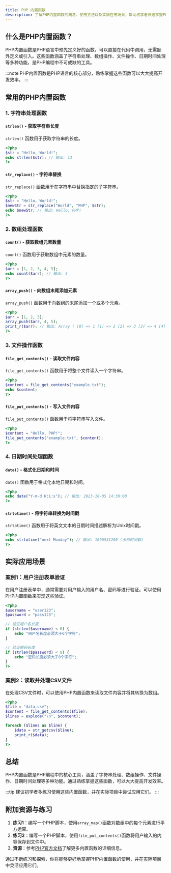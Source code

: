 ```yaml
---
title: PHP 内置函数
description: 了解PHP内置函数的概念、使用方法以及实际应用场景，帮助初学者快速掌握PHP编程中的核心工具。
---
```


## 什么是PHP内置函数？

PHP内置函数是PHP语言中预先定义好的函数，可以直接在代码中调用，无需额外定义或引入。这些函数涵盖了字符串处理、数组操作、文件操作、日期时间处理等多种功能，是PHP编程中不可或缺的工具。

:::note
PHP内置函数是PHP语言的核心部分，熟练掌握这些函数可以大大提高开发效率。
:::

## 常用的PHP内置函数

### 1. 字符串处理函数

#### `strlen()` - 获取字符串长度

`strlen()` 函数用于获取字符串的长度。

```php
<?php
$str = "Hello, World!";
echo strlen($str); // 输出: 13
?>
```

#### `str_replace()` - 字符串替换

`str_replace()` 函数用于在字符串中替换指定的子字符串。

```php
<?php
$str = "Hello, World!";
$newStr = str_replace("World", "PHP", $str);
echo $newStr; // 输出: Hello, PHP!
?>
```

### 2. 数组处理函数

#### `count()` - 获取数组元素数量

`count()` 函数用于获取数组中元素的数量。

```php
<?php
$arr = [1, 2, 3, 4, 5];
echo count($arr); // 输出: 5
?>
```

#### `array_push()` - 向数组末尾添加元素

`array_push()` 函数用于向数组的末尾添加一个或多个元素。

```php
<?php
$arr = [1, 2, 3];
array_push($arr, 4, 5);
print_r($arr); // 输出: Array ( [0] => 1 [1] => 2 [2] => 3 [3] => 4 [4] => 5 )
?>
```

### 3. 文件操作函数

#### `file_get_contents()` - 读取文件内容

`file_get_contents()` 函数用于将整个文件读入一个字符串。

```php
<?php
$content = file_get_contents("example.txt");
echo $content;
?>
```

#### `file_put_contents()` - 写入文件内容

`file_put_contents()` 函数用于将字符串写入文件。

```php
<?php
$content = "Hello, PHP!";
file_put_contents("example.txt", $content);
?>
```

### 4. 日期时间处理函数

#### `date()` - 格式化日期和时间

`date()` 函数用于格式化本地日期和时间。

```php
<?php
echo date("Y-m-d H:i:s"); // 输出: 2023-10-05 14:30:00
?>
```

#### `strtotime()` - 将字符串转换为时间戳

`strtotime()` 函数用于将英文文本的日期时间描述解析为Unix时间戳。

```php
<?php
echo strtotime("next Monday"); // 输出: 1696531200 (示例时间戳)
?>
```

## 实际应用场景

### 案例1：用户注册表单验证

在用户注册表单中，通常需要对用户输入的用户名、密码等进行验证。可以使用PHP内置函数来实现这些验证。

```php
<?php
$username = "user123";
$password = "pass123";

// 验证用户名长度
if (strlen($username) < 6) {
    echo "用户名长度必须大于6个字符";
}

// 验证密码长度
if (strlen($password) < 8) {
    echo "密码长度必须大于8个字符";
}
?>
```

### 案例2：读取并处理CSV文件

在处理CSV文件时，可以使用PHP内置函数来读取文件内容并将其转换为数组。

```php
<?php
$file = "data.csv";
$content = file_get_contents($file);
$lines = explode("\n", $content);

foreach ($lines as $line) {
    $data = str_getcsv($line);
    print_r($data);
}
?>
```

## 总结

PHP内置函数是PHP编程中的核心工具，涵盖了字符串处理、数组操作、文件操作、日期时间处理等多种功能。通过熟练掌握这些函数，可以大大提高开发效率。

:::tip
建议初学者多练习使用这些内置函数，并在实际项目中尝试应用它们。
:::

## 附加资源与练习

1. **练习1**：编写一个PHP脚本，使用`array_map()`函数对数组中的每个元素进行平方运算。
2. **练习2**：编写一个PHP脚本，使用`file_put_contents()`函数将用户输入的内容保存到文件中。
3. **资源**：参考[PHP官方文档](https://www.php.net/manual/en/funcref.php)了解更多内置函数的详细信息。

通过不断练习和探索，你将能够更好地掌握PHP内置函数的使用，并在实际项目中灵活应用它们。
